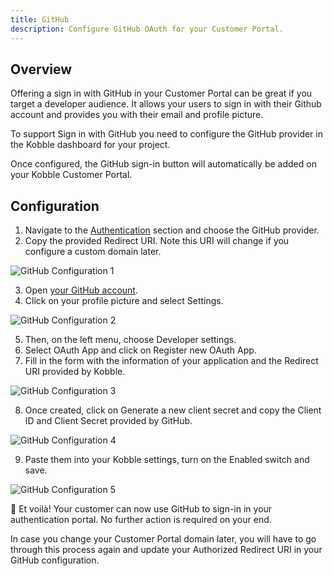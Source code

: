 ```yaml
---
title: GitHub
description: Configure GitHub OAuth for your Customer Portal.
---
```



## Overview

Offering a sign in with GitHub in your Customer Portal can be great if you target a developer audience. It allows your users to sign in with their Github account and provides you with their email and profile picture.

To support Sign in with GitHub you need to configure the GitHub provider in the Kobble dashboard for your project.

Once configured, the GitHub sign-in button will automatically be added on your Kobble Customer Portal.

## Configuration

1. Navigate to the [Authentication](https://app.kobble.io/p/authentication) section and choose the GitHub provider.
2. Copy the provided Redirect URI. Note this URI will change if you configure a custom domain later.

![GitHub Configuration 1](/images/settings/auth/github-configuration-1.png)

3. Open [your GitHub account](https://github.com).
4. Click on your profile picture and select Settings.

![GitHub Configuration 2](/images/settings/auth/github-configuration-2.png)

5. Then, on the left menu, choose Developer settings.
6. Select OAuth App and click on Register new OAuth App.
7. Fill in the form with the information of your application and the Redirect URI provided by Kobble.

![GitHub Configuration 3](/images/settings/auth/github-configuration-3.png)

8. Once created, click on Generate a new client secret and copy the Client ID and Client Secret provided by GitHub.

![GitHub Configuration 4](/images/settings/auth/github-configuration-4.png)

9. Paste them into your Kobble settings, turn on the Enabled switch and save.

![GitHub Configuration 5](/images/settings/auth/github-configuration-5.png)

🎉 Et voilà! Your customer can now use GitHub to sign-in in your authentication portal. No further action is required on your end.

<Warning>In case you change your Customer Portal domain later, you will have to go through this process again and update your Authorized Redirect URI in your GitHub configuration.</Warning>

